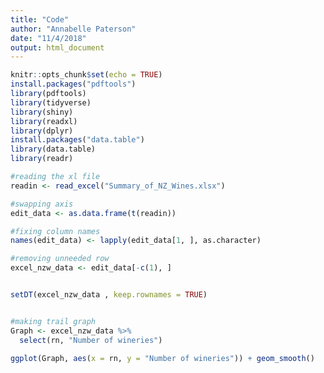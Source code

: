 ```yaml
---
title: "Code"
author: "Annabelle Paterson"
date: "11/4/2018"
output: html_document
---
```


```r
knitr::opts_chunk$set(echo = TRUE)
install.packages("pdftools")
library(pdftools)
library(tidyverse)
library(shiny)
library(readxl)
library(dplyr)
install.packages("data.table")
library(data.table)
library(readr)
```


```r
#reading the xl file
readin <- read_excel("Summary_of_NZ_Wines.xlsx")

#swapping axis
edit_data <- as.data.frame(t(readin))

#fixing column names 
names(edit_data) <- lapply(edit_data[1, ], as.character)

#removing unneeded row 
excel_nzw_data <- edit_data[-c(1), ] 


setDT(excel_nzw_data , keep.rownames = TRUE)


#making trail graph 
Graph <- excel_nzw_data %>% 
  select(rn, "Number of wineries") 
  
ggplot(Graph, aes(x = rn, y = "Number of wineries")) + geom_smooth()

```




